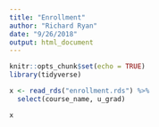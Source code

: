 ```yaml
---
title: "Enrollment"
author: "Richard Ryan"
date: "9/26/2018"
output: html_document
---
```


```r
knitr::opts_chunk$set(echo = TRUE)
library(tidyverse)
```

```r
x <- read_rds("enrollment.rds") %>% 
  select(course_name, u_grad)

x
```

